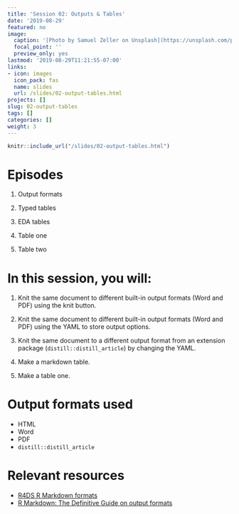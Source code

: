 ```yaml
---
title: 'Session 02: Outputs & Tables'
date: '2019-08-29'
featured: no
image:
  caption: '[Photo by Samuel Zeller on Unsplash](https://unsplash.com/photos/FvNp_SY4kF0)'
  focal_point: ''
  preview_only: yes
lastmod: '2019-08-29T11:21:55-07:00'
links:
- icon: images
  icon_pack: fas
  name: slides
  url: /slides/02-output-tables.html
projects: []
slug: 02-output-tables
tags: []
categories: []
weight: 3
---
```



```r
knitr::include_url("/slides/02-output-tables.html")
```

# Episodes

1. Output formats

1. Typed tables

1. EDA tables

1. Table one

1. Table two

# In this session, you will:

1. Knit the same document to different built-in output formats (Word and PDF) using the knit button.

1. Knit the same document to different built-in output formats (Word and PDF) using the YAML to store output options.

1. Knit the same document to a different output format from an extension package (`distill::distill_article`) by changing the YAML.

1. Make a markdown table.

1. Make a table one.

# Output formats used 

+ HTML
+ Word
+ PDF
+ `distill::distill_article`

# Relevant resources

+ [R4DS R Markdown formats](https://r4ds.had.co.nz/r-markdown-formats.html)
+ [R Markdown: The Definitive Guide on output formats](https://bookdown.org/yihui/rmarkdown/output-formats.html)
